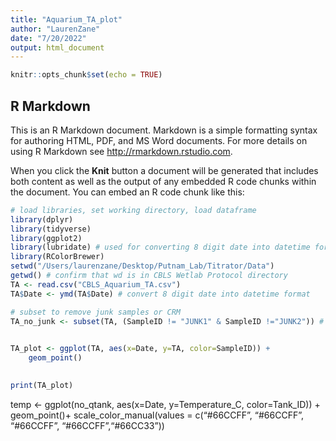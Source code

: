 ```yaml
---
title: "Aquarium_TA_plot"
author: "LaurenZane"
date: "7/20/2022"
output: html_document
---
```


```r
knitr::opts_chunk$set(echo = TRUE)
```

## R Markdown

This is an R Markdown document. Markdown is a simple formatting syntax for authoring HTML, PDF, and MS Word documents. For more details on using R Markdown see <http://rmarkdown.rstudio.com>.

When you click the **Knit** button a document will be generated that includes both content as well as the output of any embedded R code chunks within the document. You can embed an R code chunk like this:

```r
# load libraries, set working directory, load dataframe
library(dplyr)
library(tidyverse)
library(ggplot2)
library(lubridate) # used for converting 8 digit date into datetime format for R
library(RColorBrewer)
setwd("/Users/laurenzane/Desktop/Putnam_Lab/Titrator/Data")
getwd() # confirm that wd is in CBLS Wetlab Protocol directory
TA <- read.csv("CBLS_Aquarium_TA.csv")
TA$Date <- ymd(TA$Date) # convert 8 digit date into datetime format


```

```r

# subset to remove junk samples or CRM
TA_no_junk <- subset(TA, (SampleID != "JUNK1" & SampleID !="JUNK2")) # updating later
                     


```

```r

TA_plot <- ggplot(TA, aes(x=Date, y=TA, color=SampleID)) +
    geom_point()
  

print(TA_plot)

```

temp <- ggplot(no_qtank, aes(x=Date, y=Temperature_C, color=Tank_ID)) +
    geom_point()+
    scale_color_manual(values = c("#66CCFF", "#66CCFF", "#66CCFF",
                                "#66CCFF","#66CC33"))